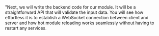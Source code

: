 
<DocHeader pretitle="Tutorial" title="Backend Code" />

"Next, we will write the backend code for our module.
It will be a straightforward API that will validate the input
data. You will see how effortless it is to establish a
WebSocket connection between client and server and how
hot module reloading works seamlessly without having to
restart any services.

<Title tag="h2" text="Creating Bridge module" />

The first thing we will do is to create a new Bridge module.

To begin, we will create a new Bridge module. We open the console in the
project folder (where the `package.json` file is located) and execute the following command:

<Code>beyond add module</Code>

The command will ask for the following data:

-   **subpath**: we will add "api/auth". This value corresponds to the subpath of the
    module and it is directly related to the value of the entry point "exports" in the `package.json`.
-   **about**: "Backend module to validate login".
-   **styles**: no.
-   **multilanguage**: no.

Once the command is executed, we will be able to see that our module has been created in the modules/auth directory of our project.

<Title tag="h3" text="Bridge structure" />

#### `module.json`

This is the configuration file for our module. All the modules in <BeyondJS/>
have one.

<CodeBox title="auth/module.json">
	{`{
  "name": "api/auth",
  "description": "backend module to validate login",
  "bridge": {
    "path": "bridge",
    "files": [
      "*"
    ]
  },
  "platforms": [
    "*"
  ]
}`}
</CodeBox>

In this case, a configuration file for a BeyondJS module called "auth" is presented.
This file specifies that the module is of type "bridge", and that all files in this folder will be part of the bundle.
folder will be part of the bundle. In addition, it also states that the module is cross-platform compatible.

#### File index.ts

<CodeBox title="bridge/index.ts">

{`///your code here

export /*actions*/ /*bundle*/
class Bridge {

}
`}

</CodeBox>

In the bridge index.ts file, two special comments are included,
which are important for the functionality of the module.

The first comment, <InlineCode>{`/\*actions\*/`}</InlineCode>, indicates that the module contains methods that will be consumed through a WebSocket connection from a client project or another service.
through a WebSocket connection from a client project or other service.

The second comment, <InlineCode>{`/\*bundle\*/`}</InlineCode>, indicates that the object in the file may be consumed from
another module and must be added in the exports of the package.json file.

<Title tag="h3" text="Backend Logic" />

In the `bridge/index.tx`
file we will add a `data` object that will serve as the "database" for the example.
Este archivo poseerá los valores del usuario y la clave válidos.

We will also add a login method that will receive the user and password parameters to
verify if the passed data are valid or not.

<CodeBox title="bridge/index.ts">
{`

interface IData {
\tuser: string;
\tpassword: string;
}

const data: IData = {
\tuser: 'beyondjs',
\tpassword: 'B3yondJS'
}
export /\*actions\*/\/\*bundle\*/
class Auth {
\tasync login(user :string, password: string) {
\t\tif (user !== data.user || password !== data.password) {
\t\t\treturn {status: true, error: "Invalid data" };
\t\t}

      return {status: true, data: {valid: true} }

\t}
}

`}

</CodeBox>

Sounds simple, doesn't it? Here's the important part!

When you create a bundle of type Bridge <BeyondJS/> it automatically creates the client code
to connect to the backend and consume the provided API.

Now we just need to import the bundle into our home module and integrate the validation link.

<Title tag="h2" text="Client module integration" />

Now we import the `auth` module from the main component of our home module `home`.

<CodeBox title="home/ts/views/index.tsx">{`import {Auth} from "@beyond-js/tutorial/api/auth";`}</CodeBox>

Some points to highlight from the previous line of code.

-   The import is done by means of the Bare Identifier of the module, which corresponds to the name of the project and the subpath of the module.
-   The import of modules is based on ESM, but for compatibility with browsers that do not yet support
    importmaps, currently BeyondJS makes use of SystemJS.

Now let's add the `onSubmit` function to the form the logic to integrate the client and the backend.

<CodeBox title="home/ts/views/index.tsx">

{`

interface IForm {
\tdisabled?: boolean;
}
const model = new Auth();
export /\*page\*/ function View(): JSX.Element {
\tconst defaultValues = { username: "", password: "", fetching: false };
\tconst [values, setValues] = React.useState(defaultValues);
\tconst [error, setError] = React.useState();
\tconst handleChange = ({ currentTarget: target }) => {
\tconst currentValue = { ...values };
\tcurrentValue[target.name] = target.value;
\tsetValues(currentValue);
};
\t\tconst formDisabled: IForm = {};
\t\tconst { username, password } = values;
\tif (!username || !password) {
\t\tformDisabled.disabled = true;
\t}
\tconst onSubmit = async (event) => {
\t\ttry {
\t\t\tevent.preventDefault();
\t\t\tconst response = await model.login(username, password);

            if (!response.data?.valid) {
                setError(response.error);
                return;
            }
            console.log("valid data");
        } catch (e) {
            console.log(e);
        }
    };

    return (
        <div className="page__container">
            <form onSubmit={onSubmit}>
                {error && <div className="form__error">{error}</div>}
                <label>User: </label>
                <input onChange={handleChange} placeholder="username" type="text" name="username" />
                <label>Password</label>
                <input onChange={handleChange} placeholder="******" type="password" name="password" />
                <div className="form__actions">
                    <button onClick={onSubmit} {...formDisabled}>
                        Login
                    </button>
                </div>
            </form>
        </div>
    );

}
`}

</CodeBox>

It is time to test our form.
If we add the correct data, we will be able to see in the browser console the message that the data was validated and you can log in.
that the data was validated and you can log in, if on the contrary,
If we add incorrect data, we will be able to see how the error message "Invalid data" appears.
"Invalid data" which we update in the component status variable.

<Title tag="h4" text="Summary" />{' '}

-   We create a module with a widget of type page.
-   We create a connection with a backend node through the bundle bridge.
-   We reviewed the module resolution structure to import the Auth bridge and to be able to add the login validation.
-   Now we just need to redirect the user to a welcome screen.

> ##### You are now connected to the Backend!
>
> The previous code demonstrates the direct integration between the consuming and providing
> packages. For more
> information refer to the<Link href="docs/modules/bridges"> Bridges section of this documentation</Link>.

<NextLinks items={['tutorial/routing']} />
